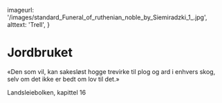   imageurl: '/images/standard_Funeral_of_ruthenian_noble_by_Siemiradzki_1_.jpg',
  alttext: 'Trell',
}

# Jordbruket

«Den som vil, kan sakesløst hogge trevirke til plog og ard i enhvers skog, selv om det ikke er bedt om lov til det.»

Landsleiebolken, kapittel 16
